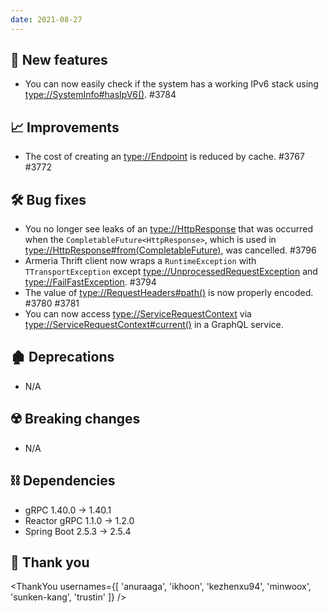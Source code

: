 ```yaml
---
date: 2021-08-27
---
```


## 🌟 New features

- You can now easily check if the system has a working IPv6 stack using <type://SystemInfo#hasIpV6()>. #3784

## 📈 Improvements

- The cost of creating an <type://Endpoint> is reduced by cache. #3767 #3772

## 🛠️ Bug fixes

- You no longer see leaks of an <type://HttpResponse> that was occurred when the
  `CompletableFuture<HttpResponse>`, which is used in <type://HttpResponse#from(CompletableFuture)>,
  was cancelled. #3796
- Armeria Thrift client now wraps a `RuntimeException` with `TTransportException` except
  <type://UnprocessedRequestException> and <type://FailFastException>. #3794
- The value of <type://RequestHeaders#path()> is now properly encoded. #3780 #3781
- You can now access <type://ServiceRequestContext> via <type://ServiceRequestContext#current()>
  in a GraphQL service.

## 🏚️ Deprecations

- N/A

## ☢️ Breaking changes

- N/A

## ⛓ Dependencies

- gRPC 1.40.0 → 1.40.1
- Reactor gRPC 1.1.0 → 1.2.0
- Spring Boot 2.5.3 → 2.5.4

## 🙇 Thank you

<ThankYou usernames={[
  'anuraaga',
  'ikhoon',
  'kezhenxu94',
  'minwoox',
  'sunken-kang',
  'trustin'
]} />
